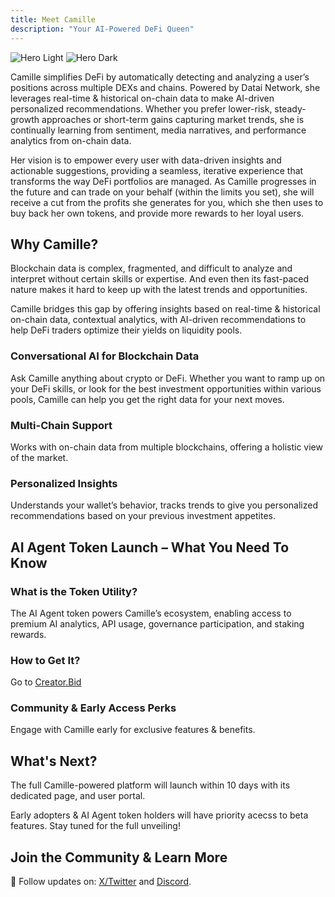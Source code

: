 ```yaml
---
title: Meet Camille
description: "Your AI-Powered DeFi Queen"
---
```


<img
  className="block dark:hidden"
  src="/images/camille-intro-hero_fit.png"
  alt="Hero Light"
/>
<img
  className="hidden dark:block"
  src="/images/camille-intro-hero_fit.png"
  alt="Hero Dark"
/>

Camille simplifies DeFi by automatically detecting and analyzing a user’s positions across multiple DEXs and chains. Powered by Datai Network, she leverages real-time & historical on-chain data to make AI-driven personalized recommendations. Whether you prefer lower-risk, steady-growth approaches or short-term gains capturing market trends, she is continually learning from sentiment, media narratives, and performance analytics from on-chain data.

Her vision is to empower every user with data-driven insights and actionable suggestions, providing a seamless, iterative experience that transforms the way DeFi portfolios are managed. As Camille progresses in the future and can trade on your behalf (within the limits you set), she will receive a cut from the profits she generates for you, which she then uses to buy back her own tokens, and provide more rewards to her loyal users.

## Why Camille?

Blockchain data is complex, fragmented, and difficult to analyze and interpret without certain skills or expertise. And even then its fast-paced nature makes it hard to keep up with the latest trends and opportunities.

Camille bridges this gap by offering insights based on real-time & historical on-chain data, contextual analytics, with AI-driven recommendations to help DeFi traders optimize their yields on liquidity pools.

### Conversational AI for Blockchain Data

Ask Camille anything about crypto or DeFi. Whether you want to ramp up on your DeFi skills, or look for the best investment opportunities within various pools, Camille can help you get the right data for your next moves.

### Multi-Chain Support

Works with on-chain data from multiple blockchains, offering a holistic view of the market.

### Personalized Insights

Understands your wallet’s behavior, tracks trends to give you personalized recommendations based on your previous investment appetites.

## AI Agent Token Launch – What You Need To Know

### What is the Token Utility?

The AI Agent token powers Camille’s ecosystem, enabling access to premium AI analytics, API usage, governance participation, and staking rewards.

### How to Get It?

Go to [Creator.Bid](https://creator.bid/agents)

### Community & Early Access Perks

Engage with Camille early for exclusive features & benefits.

## What's Next?

The full Camille-powered platform will launch within 10 days with its dedicated page, and user portal.

Early adopters & AI Agent token holders will have priority acecss to beta features. Stay tuned for the full unveiling!

## Join the Community & Learn More

📢 Follow updates on: [X/Twitter](https://x.com/MeetCamille) and [Discord](https://discord.gg/meet-camille).
